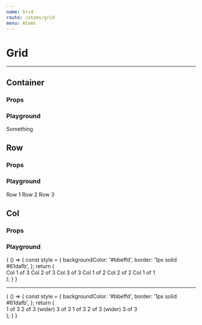 ```yaml
---
name: Grid
route: /atoms/grid
menu: Atoms
---
```



# Grid 

---

## Container

### Props

<Props of={Grid.Container} />

### Playground

<Playground>
  <div className='metro'>
    <ThemeContext.Provider theme={theme}>
      <Grid.Container>
        Something
      </Grid.Container>
    </ThemeContext.Provider>
  </div>
</Playground>


## Row

### Props

<Props of={Grid.Row} />

### Playground

<Playground>
  <div className='metro'>
    <ThemeContext.Provider theme={theme}>
      <Grid.Container>
        <Grid.Row>
          Row 1
        </Grid.Row>
        <Grid.Row>
          Row 2
        </Grid.Row>
        <Grid.Row>
          Row 3
        </Grid.Row>
      </Grid.Container>
    </ThemeContext.Provider>
  </div>
</Playground>


## Col

### Props

<Props of={Grid.Col} />

### Playground

<Playground>
  {
    () => {
      const style = { backgroundColor: '#bbeffd', border: '1px solid #61dafb', };
      return (
        <div className='metro'>
          <ThemeContext.Provider theme={theme}>
            <div>
              <Grid.Container>
                <Grid.Row>
                  <Grid.Col style={style}>
                    Col 1 of 3
                  </Grid.Col>
                  <Grid.Col style={style}>
                    Col 2 of 3
                  </Grid.Col>
                  <Grid.Col style={style}>
                    Col 3 of 3
                  </Grid.Col>
                </Grid.Row>
                <Grid.Row>
                  <Grid.Col style={style}>
                    Col 1 of 2
                  </Grid.Col>
                  <Grid.Col style={style}>
                    Col 2 of 2
                  </Grid.Col>
                </Grid.Row>
                <Grid.Row>
                  <Grid.Col style={style}>
                    Col 1 of 1
                  </Grid.Col>
                </Grid.Row>
              </Grid.Container>
            </div>
          </ThemeContext.Provider>
        </div>
      );
    }
  }
</Playground>


---

<Playground>
  {
    () => {
      const style = { backgroundColor: '#bbeffd', border: '1px solid #61dafb', };
      return (
        <div className='metro'>
          <ThemeContext.Provider theme={theme}>
            <Grid.Container>
              <Grid.Row>
                <Grid.Col style={style}>1 of 3</Grid.Col>
                <Grid.Col style={style} xs={6}>2 of 3 (wider)</Grid.Col>
                <Grid.Col style={style}>3 of 3</Grid.Col>
              </Grid.Row>
              <Grid.Row>
                <Grid.Col style={style}>1 of 3</Grid.Col>
                <Grid.Col style={style} xs={5}>2 of 3 (wider)</Grid.Col>
                <Grid.Col style={style}>3 of 3</Grid.Col>
              </Grid.Row>
            </Grid.Container>
          </ThemeContext.Provider>
        </div>
      );
    }
  }
</Playground>
